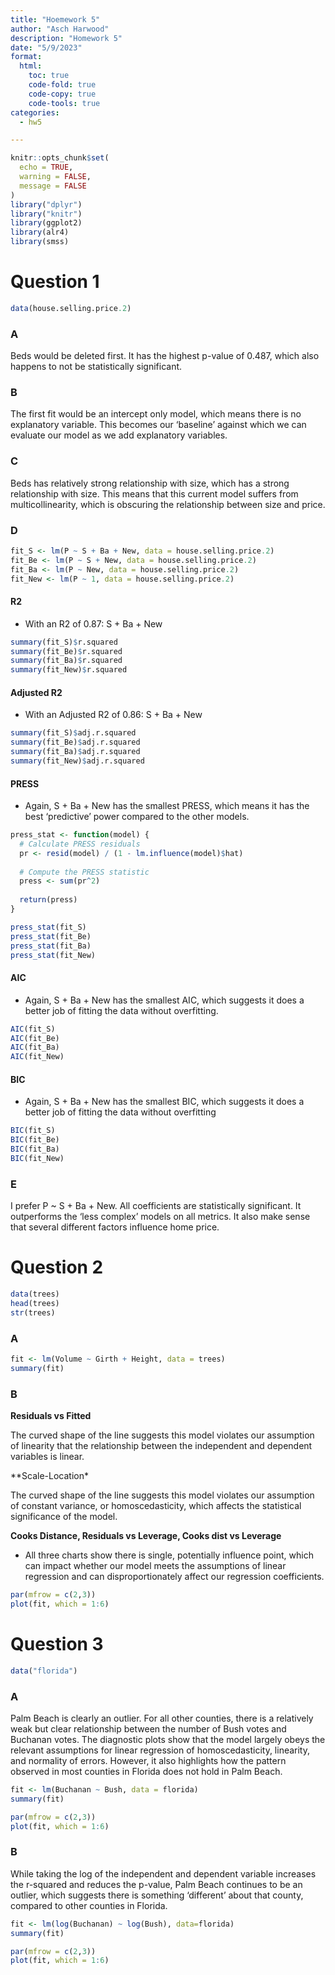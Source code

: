 ```yaml
---
title: "Hoemework 5"
author: "Asch Harwood"
description: "Homework 5"
date: "5/9/2023"
format:
  html:
    toc: true
    code-fold: true
    code-copy: true
    code-tools: true
categories:
  - hw5

---
```


```r
knitr::opts_chunk$set(
  echo = TRUE,
  warning = FALSE,
  message = FALSE
)
library("dplyr")
library("knitr")
library(ggplot2)
library(alr4)
library(smss)
```


# Question 1 

```r
data(house.selling.price.2)
```

### A

Beds would be deleted first. It has the highest p-value of 0.487, which also happens to not be statistically significant.

### B

The first fit would be an intercept only model, which means there is no explanatory variable. This becomes our 'baseline' against which we can evaluate our model as we add explanatory variables.

### C

Beds has relatively strong relationship with size, which has a strong relationship with size. This means that this current model suffers from multicollinearity, which is obscuring the relationship between size and price.  

### D

```r
fit_S <- lm(P ~ S + Ba + New, data = house.selling.price.2)
fit_Be <- lm(P ~ S + New, data = house.selling.price.2)
fit_Ba <- lm(P ~ New, data = house.selling.price.2)
fit_New <- lm(P ~ 1, data = house.selling.price.2)
```


#### R2

- With an R2 of 0.87: S + Ba + New

```r
summary(fit_S)$r.squared
summary(fit_Be)$r.squared
summary(fit_Ba)$r.squared
summary(fit_New)$r.squared
```
#### Adjusted R2

- With an Adjusted R2 of 0.86: S + Ba + New

```r
summary(fit_S)$adj.r.squared
summary(fit_Be)$adj.r.squared
summary(fit_Ba)$adj.r.squared
summary(fit_New)$adj.r.squared
```
#### PRESS

- Again, S + Ba + New has the smallest PRESS, which means it has the best 'predictive' power compared to the other models.

```r
press_stat <- function(model) {
  # Calculate PRESS residuals
  pr <- resid(model) / (1 - lm.influence(model)$hat)
  
  # Compute the PRESS statistic
  press <- sum(pr^2)
  
  return(press)
}
```

```r
press_stat(fit_S)
press_stat(fit_Be)
press_stat(fit_Ba)
press_stat(fit_New)
```
#### AIC

- Again, S + Ba + New has the smallest AIC, which suggests it does a better job of fitting the data without overfitting.

```r
AIC(fit_S)
AIC(fit_Be)
AIC(fit_Ba)
AIC(fit_New)
```
#### BIC
- Again, S + Ba + New has the smallest BIC, which suggests it does a better job of fitting the data without overfitting

```r
BIC(fit_S)
BIC(fit_Be)
BIC(fit_Ba)
BIC(fit_New)
```

### E

I prefer P ~ S + Ba + New. All coefficients are statistically significant. It outperforms the 'less complex' models on all metrics. It also make sense that several different factors influence home price.

# Question 2

```r
data(trees)
head(trees)
str(trees)
```

### A

```r
fit <- lm(Volume ~ Girth + Height, data = trees)
summary(fit)
```


### B


**Residuals vs Fitted**

The curved shape of the line suggests this model violates our assumption of linearity that the relationship between the independent and dependent variables is linear.

**Scale-Location*

The curved shape of the line suggests this model violates our assumption of constant variance, or homoscedasticity, which affects the statistical significance of the model.

**Cooks Distance,  Residuals vs Leverage, Cooks dist vs Leverage**

- All three charts show there is single, potentially influence point, which can impact whether our model meets the assumptions of linear regression and can disproportionately affect our regression coefficients. 

```r
par(mfrow = c(2,3))
plot(fit, which = 1:6)
```


# Question 3


```r
data("florida")
```

### A

Palm Beach is clearly an outlier. For all other counties, there is a relatively weak but clear relationship between the number of Bush votes and Buchanan votes. The diagnostic plots show that the model largely obeys the relevant assumptions for linear regression of homoscedasticity, linearity, and normality of errors. However, it also highlights how the pattern observed in most counties in Florida does not hold in Palm Beach.

```r
fit <- lm(Buchanan ~ Bush, data = florida)
summary(fit)
```
```r
par(mfrow = c(2,3))
plot(fit, which = 1:6)
```


### B

While taking the log of the independent and dependent variable increases the r-squared and reduces the p-value, Palm Beach continues to be an outlier, which suggests there is something 'different' about that county, compared to other counties in Florida.


```r
fit <- lm(log(Buchanan) ~ log(Bush), data=florida)
summary(fit)
```
```r
par(mfrow = c(2,3))
plot(fit, which = 1:6)
```





